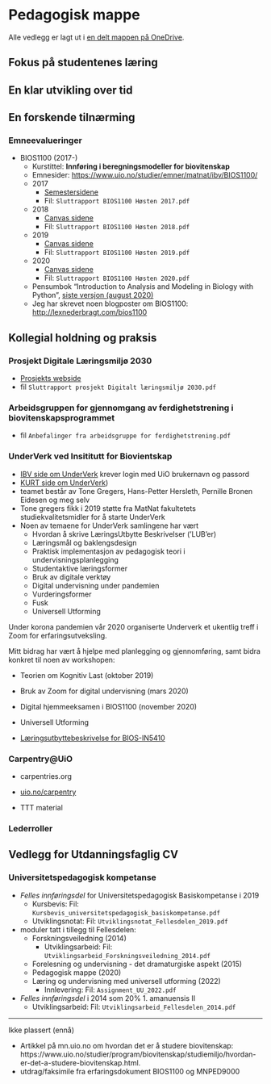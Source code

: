 # Pedagogisk mappe

Alle vedlegg er lagt ut i [en delt mappen på OneDrive](https://uio-my.sharepoint.com/:f:/g/personal/alexajo_uio_no/Et-qt9iClIBNgVCwpQXA7PsBmCR2NjSeF4sbUDopnCiC-A?e=VFR0KC).

## Fokus på studentenes læring

## En klar utvikling over tid

## En forskende tilnærming

### Emneevalueringer {#sec-vl-emneeval}

* BIOS1100 (2017-)
  * Kurstittel: **Innføring i beregningsmodeller for biovitenskap**
  * Emnesider: <https://www.uio.no/studier/emner/matnat/ibv/BIOS1100/>
  * 2017
    * [Semestersidene](https://www.uio.no/studier/emner/matnat/ibv/BIOS1100/h17/ressurser/hovedside.md)
    * Fil: `Sluttrapport BIOS1100 Høsten 2017.pdf`

  * 2018
    * [Canvas sidene](https://uio.instructure.com/courses/5848)
    * Fil: `Sluttrapport BIOS1100 Høsten 2018.pdf`

  * 2019
    * [Canvas sidene](https://uio.instructure.com/courses/20058)
    * Fil: `Sluttrapport BIOS1100 Høsten 2019.pdf`

  * 2020
    * [Canvas sidene](https://uio.instructure.com/courses/26583)
    * Fil: `Sluttrapport BIOS1100 Høsten 2020.pdf`

  * Pensumbok "Introduction to Analysis and Modeling in Biology with Python", [siste versjon (august 2020)](https://uio.instructure.com/courses/26583/pages/introduction-to-analysis-and-modeling-in-biology-with-python?module_item_id=266340)
  * Jeg har skrevet noen blogposter om BIOS1100: <http://lexnederbragt.com/bios1100>


## Kollegial holdning og praksis

### Prosjekt Digitale Læringsmiljø 2030 {#sec-vl-dlm2030}
* [Prosjekts webside](https://www.uio.no/for-ansatte/arbeidsstotte/prosjekter/nestegenerasjons-digitalt-laringsmiljo/index.html)
* fil `Sluttrapport prosjekt Digitalt læringsmiljø 2030.pdf`

### Arbeidsgruppen for gjennomgang av ferdighetstrening i biovitenskapsprogrammet {#sec-vl-ag-ibv}
* fil `Anbefalinger fra arbeidsgruppe for ferdighetstrening.pdf`

### UnderVerk ved Insititutt for Biovientskap {#sec-vl-underverk}
* [IBV side om UnderVerk](https://www.uio.no/for-ansatte/enhetssider/mn/ibv/underverk)
  krever login med UiO brukernavn og passord
* [KURT side om UnderVerk](https://www.mn.uio.no/kurt/undervisningsutvikling/underverk))
* teamet består av Tone Gregers, Hans-Petter Hersleth, Pernille Bronen Eidesen og meg selv
* Tone gregers fikk i 2019 støtte fra MatNat fakultetets studiekvalitetsmidler 
  for å starte UnderVerk
* Noen av temaene for UnderVerk samlingene har vært
  - Hvordan å skrive LæringsUtbytte Beskrivelser ('LUB'er)
  - Læringsmål og baklengsdesign
  - Praktisk implementasjon av pedagogisk teori i undervisningsplanlegging
  - Studentaktive læringsformer
  - Bruk av digitale verktøy
  - Digital undervisning under pandemien
  - Vurderingsformer
  - Fusk
  - Universell Utforming

Under korona pandemien vår 2020 organiserte Underverk et ukentlig treff
i Zoom for erfaringsutveksling.

Mitt bidrag har vært å hjelpe med planlegging og gjennomføring, samt
bidra konkret til noen av workshopen:

- Teorien om Kognitiv Last (oktober 2019)
- Bruk av Zoom for digital undervisning (mars 2020)
- Digital hjemmeeksamen i BIOS1100 (november 2020)
- Universell Utforming

* [Læringsutbyttebeskrivelse for BIOS-IN5410](https://www.uio.no/studier/emner/matnat/ibv/BIOS-IN5410/#learning_outcomes)



<!-- TODO: legge ved PDF av mine slides for UnderVerk -->

### Carpentry@UiO {#sec-vl-carpentry}

* carpentries.org
* [uio.no/carpentry](http://uio.no/carpentry)

* TTT material

### Lederroller {#sec-vl-leder}


## Vedlegg for Utdanningsfaglig CV

### Universitetspedagogisk kompetanse

* *Felles innføringsdel* for Universitetspedagogisk Basiskompetanse i 2019
  * Kursbevis: Fil: `Kursbevis_universitetspedagogisk_basiskompetanse.pdf`
  * Utviklingsnotat: Fil: `Utviklingsnotat_Fellesdelen_2019.pdf`

* moduler tatt i tillegg til Fellesdelen:
  * Forskningsveiledning (2014)
    * Utviklingsarbeid: Fil: `Utviklingsarbeid_Forskningsveiledning_2014.pdf`
  * Forelesning og undervisning - det dramaturgiske aspekt (2015)
  * Pedagogisk mappe (2020)
  * Læring og undervisning med universell utforming (2022)
    * Innlevering: Fil: `Assignment_UU_2022.pdf`

* *Felles innføringsdel* i 2014 som 20% 1. amanuensis II
  * Utviklingsarbeid: Fil: `Utviklingsarbeid_Fellesdelen_2014.pdf`


----
Ikke plassert (ennå)

* Artikkel på mn.uio.no om hvordan det er å studere biovitenskap: https://www.uio.no/studier/program/biovitenskap/studiemiljo/hvordan-er-det-a-studere-biovitenskap.html.
* utdrag/faksimile fra erfaringsdokument BIOS1100 og MNPED9000

